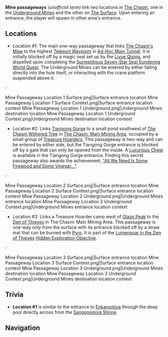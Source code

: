 {{Terminology Infobox
|type      = Exploration
|area      = The Chasm
|area2     = The Chasm: Underground Mines
|region    = Liyue
}}
'''Mine passageways''' ''(unofficial term)'' link two locations in [[The Chasm]], one in the [[Underground Mines]] and the other on [[The Surface]]. Upon entering an entrance, the player will spawn in other area's entrance.

==Locations==
* Location #1: The main one-way passageway that links [[The Chasm's Maw]] to the highest [[Teleport Waypoint]] in [[Ad-Hoc Main Tunnel]]. It is initially blocked off by a magic seal set up by the [[Liyue Qixing]], and dispelled upon completing the [[Surreptitious Seven-Star Seal Sundering]] [[World Quest]]. The Underground Mines can be entered by either falling directly into the hole itself, or interacting with the crane platform suspended above it.
:<gallery captionalign="center" hideaddbutton="true">
Mine Passageway Location 1 Surface.png|Surface entrance location
Mine Passageway Location 1 Surface Context.png|Surface entrance location context
Mine Passageway Location 1 Underground.png|Underground Mines destination location
Mine Passageway Location 1 Underground Context.png|Underground Mines destination location context
</gallery>
* Location #2: Links [[Tiangong Gorge]] to a small pond southwest of [[The Chasm Withered Tree]] in [[The Chasm: Main Mining Area]], occupied by a small group of [[Treasure Hoarders]]. This passageway is two-way and can be entered by either side, but the Tiangong Gorge entrance is blocked off by a gate that can only be opened from the inside. A [[Chests|Luxurious Chest]] is available in the Tiangong Gorge entrance. Finding this secret passageway also awards the achievement, [["All We Need Is Some Firewood and Some Vinegar..."]].
:<gallery captionalign="center" hideaddbutton="true">
Mine Passageway Location 2 Surface.png|Surface entrance location
Mine Passageway Location 2 Surface Context.png|Surface entrance location context
Mine Passageway Location 2 Underground.png|Underground Mines entrance location
Mine Passageway Location 2 Underground Context.png|Underground Mines entrance location context
</gallery>
* Location #3: Links a Treasure Hoarder camp west of [[Glaze Peak]] to the [[Den of Thieves]] in The Chasm: Main Mining Area. This passageway is one-way only from the surface with its entrance blocked off by a straw mat that can be burned with [[Pyro]]. It is part of the [[Lumenspar in the Den of Thieves]] [[Hidden Exploration Objective]].
:<gallery captionalign="center" hideaddbutton="true">
Mine Passageway Location 3 Surface.png|Surface entrance location
Mine Passageway Location 3 Surface Context.png|Surface entrance location context
Mine Passageway Location 3 Underground.png|Underground Mines destination location
Mine Passageway Location 3 Underground Context.png|Underground Mines destination location context
</gallery>

==Trivia==
* '''Location #1''' is similar to the entrance to [[Enkanomiya]] through the deep pool directly across from the [[Sangonomiya Shrine]].

==Navigation==
{{Exploration Navbox|Liyue}}